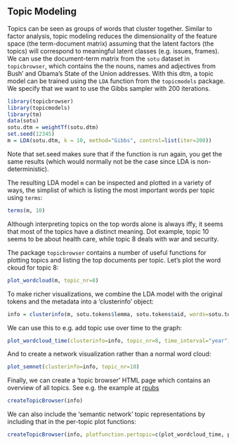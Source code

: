 Topic Modeling
-------

Topics can be seen as groups of words that cluster together.
Similar to factor analysis, topic modeling reduces the dimensionality of the feature space (the term-document matrix)
assuming that the latent factors (the topics) will correspond to meaningful latent classes (e.g. issues, frames).
We can use the document-term matrix from the `sotu` dataset in `topicbrowser`, which contains the the nouns, names and adjectives from Bush' and Obama's State of the Union addresses. 
With this dtm, a topic model can be trained using the `LDA` function  from the `topicmodels` package.
We specify that we want to use the Gibbs sampler with 200 iterations.

```r
library(topicbrowser)
library(topicmodels)
library(tm)
data(sotu)
sotu.dtm = weightTf(sotu.dtm)
set.seed(12345)
m = LDA(sotu.dtm, k = 10, method="Gibbs", control=list(iter=200))
```

Note that set.seed makes sure that if the function is run again, you get the same results
(which would normally not be the case since LDA is non-deterministic).

The resulting LDA model `m` can be inspected and plotted in a variety of ways,
the simplist of which is listing the most important words per topic using `terms`:

```r
terms(m, 10)
```

Although interpreting topics on the top words alone is always iffy, it seems that most of the topics have a distinct meaning.
Dot example, topic 10 seems to be about health care, while topic 8 deals with war and security.

The package `topicbrowser` contains a number of useful functions for plotting topics and listing the top documents per topic.
Let's plot the word ckoud for topic 8:

```r
plot_wordcloud(m, topic_nr=8)
```

To make richer visualizations, we combine the LDA model with the original tokens and the metadata into a 'clusterinfo' object:

```r
info = clusterinfo(m, sotu.tokens$lemma, sotu.tokens$aid, words=sotu.tokens$word, meta=sotu.meta)
```

We can use this to e.g. add topic use over time to the graph:

```r
plot_wordcloud_time(clusterinfo=info, topic_nr=8, time_interval="year")
```

And to create a network visualization rather than a normal word cloud:

```r
plot_semnet(clusterinfo=info, topic_nr=10)
```

Finally, we can create a 'topic browser' HTML page which contains an overview of all topics. See e.g. the example at [rpubs](http://rpubs.com/Anoniem/72883)

```r
createTopicBrowser(info)
```

We can also include the 'semantic network' topic representations by including that in the per-topic plot functions:

```r
createTopicBrowser(info, plotfunction.pertopic=c(plot_wordcloud_time, plot_semnet))
```
